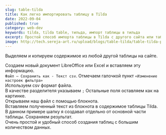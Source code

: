 ```yaml
---
slug: table-tilda
title: Как легко импортировать таблицу в Tilda
date: 2022-09-04
published: true
category: web-dev
keywords: tilda, tilda table, тильда, импорт таблицы в тильда
excerpt: Простой способ импорта таблицы в Tilda с другого сайта или таблицы Excell.
image: http://tech.sereja-art.ru/upload/blogs/table-tilda/table-tilda-preview.jpg
---
```



Выделяем и копируем содержимое из любой другой таблицы на сайте.
<Figcaption src="http://tech.sereja-art.ru/upload/blogs/table-tilda/table-tilda.png" alt="" />
Создаем новый документ LibreOffice или Excel и вставляем эту информацию.
<Figcaption src="http://tech.sereja-art.ru/upload/blogs/table-tilda/table-tilda-2.png" alt="" />
<code>Файл – Cохранить как - Текст csv</code>. Отмечаем галочкой пункт <code>«Изменение настроек фильтра»</code>
<Figcaption src="http://tech.sereja-art.ru/upload/blogs/table-tilda/table-tilda-3.png" alt="" />
Используем csv формат файла.
<Figcaption src="http://tech.sereja-art.ru/upload/blogs/table-tilda/table-tilda-4.png" alt="" />
В качестве разделителя указываем <code>;</code> Остальные поля оставляем как на картинке.
<Figcaption src="http://tech.sereja-art.ru/upload/blogs/table-tilda/table-tilda-5.png" alt="" />
<Figcaption src="http://tech.sereja-art.ru/upload/blogs/table-tilda/table-tilda-6.png" alt="" />
Открываем наш файл с помощью блокнота.
<Figcaption src="http://tech.sereja-art.ru/upload/blogs/table-tilda/table-tilda-7.png" alt="" />
Вставляем полученный текст из блокнота в содержимое таблицы Tilda. В данном примере шапку я создавал отдельно от основной части таблицы. Сохраняем результат.
<Figcaption src="http://tech.sereja-art.ru/upload/blogs/table-tilda/table-tilda-8.png" alt="" />
<Figcaption src="http://tech.sereja-art.ru/upload/blogs/table-tilda/table-tilda-9.png" alt="" />
Очень простой и удобный способ создания таблиц с большим количеством данных.
